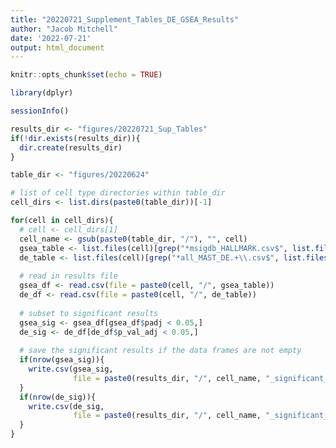 ```yaml
---
title: "20220721_Supplement_Tables_DE_GSEA_Results"
author: "Jacob Mitchell"
date: '2022-07-21'
output: html_document
---
```


```r
knitr::opts_chunk$set(echo = TRUE)
```

```r
library(dplyr)

sessionInfo()
```

```r
results_dir <- "figures/20220721_Sup_Tables"
if(!dir.exists(results_dir)){
  dir.create(results_dir)
}

table_dir <- "figures/20220624"
```

```r
# list of cell type directories within table_dir
cell_dirs <- list.dirs(paste0(table_dir))[-1]

for(cell in cell_dirs){
  # cell <- cell_dirs[1]
  cell_name <- gsub(paste0(table_dir, "/"), "", cell)
  gsea_table <- list.files(cell)[grep("*msigdb_HALLMARK.csv$", list.files(cell))]
  de_table <- list.files(cell)[grep("*all_MAST_DE.+\\.csv$", list.files(cell))]
  
  # read in results file
  gsea_df <- read.csv(file = paste0(cell, "/", gsea_table))
  de_df <- read.csv(file = paste0(cell, "/", de_table))
  
  # subset to significant results
  gsea_sig <- gsea_df[gsea_df$padj < 0.05,]
  de_sig <- de_df[de_df$p_val_adj < 0.05,]
  
  # save the significant results if the data frames are not empty
  if(nrow(gsea_sig)){
    write.csv(gsea_sig,
              file = paste0(results_dir, "/", cell_name, "_significant_gsea.csv"))
  }
  if(nrow(de_sig)){
    write.csv(de_sig,
              file = paste0(results_dir, "/", cell_name, "_significant_DE.csv"))
  }
}

```

